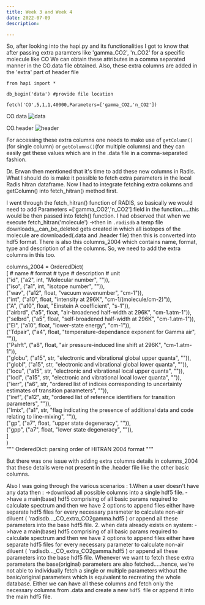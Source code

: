 ```yaml
---
title: Week 3 and Week 4
date: 2022-07-09
description:

---
```


So, after looking into the hapi.py  and its functionalities I got to know that after passing extra paramters like 'gamma_CO2', 'n_CO2' for a specific molecule like CO
We can obtain these attributes in a comma separated manner in the CO.data file obtained.
Also, these extra columns are added in the 'extra' part of header file
```
from hapi import *

db_begin('data') #provide file location

fetch('CO',5,1,1,40000,Parameters=['gamma_CO2,'n_CO2'])
```

CO.data 
![data](./CO_data.png)

CO.header
![header](./CO_header.png)


For accessing these extra columns one needs to make use of `getColumn()` (for single column) or `getColumns()`(for multiple columns) and they can easily
get these values which are in the .data file in a comma-separated fashion.

Dr. Erwan then mentioned that it's time to add these new columns in Radis. What I should do is make it possible to fetch extra parameters in the local Radis hitran dataframe.
Now I had to integrate fetching extra columns and getColumn() into fetch_hitran() method first.

I went through  the fetch_hitran() function  of RADIS, so basically we would need to add Parameters =['gamma_CO2','n_CO2'] field in the function.....this would be then passed into fetch() function.
I had observed that when we execute fetch_hitran('molecule') ->then in `.radisdb` a temp file downloads__can_be_deleted gets created in which all isotopes of the molecule are downloaded(.data and .header file) then this is converted into hdf5 format.
There is also this columns_2004 which contains name, format, type and description of all the columns. So, we need to add the extra columns in this too.

columns_2004 = OrderedDict(  <br/>
    [
        # name    # format # type  # description                                 # unit<br/>
        ("id", ("a2", int, "Molecular number", "")),<br/>
        ("iso", ("a1", int, "isotope number", "")),<br/>
        ("wav", ("a12", float, "vacuum wavenumber", "cm-1")),<br/>
        ("int", ("a10", float, "intensity at 296K", "cm-1/(molecule/cm-2)")),<br/>
        ("A", ("a10", float, "Einstein A coefficient", "s-1")),<br/>
        ("airbrd", ("a5", float, "air-broadened half-width at 296K", "cm-1.atm-1")),<br/>
        ("selbrd", ("a5", float, "self-broadened half-width at 296K", "cm-1.atm-1")),<br/>
        ("El", ("a10", float, "lower-state energy", "cm-1")),<br/>
        ("Tdpair", ("a4", float, "temperature-dependance exponent for Gamma air", "")),<br/>
        ("Pshft", ("a8", float, "air pressure-induced line shift at 296K", "cm-1.atm-1")),<br/>
        ("globu", ("a15", str, "electronic and vibrational global upper quanta", "")),<br/>
        ("globl", ("a15", str, "electronic and vibrational global lower quanta", "")),<br/>
        ("locu", ("a15", str, "electronic and vibrational local upper quanta", "")),<br/>
        ("locl", ("a15", str, "electronic and vibrational local lower quanta", "")),<br/>
        ("ierr", ("a6", str, "ordered list of indices corresponding to uncertainty estimates of transition parameters", "")),<br/>
        ("iref", ("a12", str, "ordered list of reference identifiers for transition parameters", "")),<br/>
        ("lmix", ("a1", str, "flag indicating the presence of additional data and code relating to line-mixing", "")),<br/>
        ("gp", ("a7", float, "upper state degeneracy", "")),<br/>
        ("gpp", ("a7", float, "lower state degeneracy", "")),<br/>
    ]<br/>
)<br/>
""" OrderedDict: parsing order of HITRAN 2004 format """<br/>

But there was one issue with adding extra columns details in columns_2004 that these details were not present in the .header file like the other basic columns.

Also  I was going through the various scenarios :
1.When a user doesn't have any data then :
->download all possible columns into a single hdf5 file.
->have a main(base) hdf5 comprising of all basic params required to calculate spectrum and then we have 2 options to append files either have separate hdf5 files for every necessary parameter to calculate non-air diluent ( 'radisdb\...\_CO_extra_CO2gamma.hdf5 ) or append all these parameters into the base hdf5 file.
2. when data already exists on system:
->have a main(base) hdf5 comprising of all basic params required to calculate spectrum and then we have 2 options to append files either have separate hdf5 files for every necessary parameter to calculate non-air diluent ( 'radisdb\...\_CO_extra_CO2gamma.hdf5 ) or append all these parameters into the base hdf5 file.
Whenever we want to fetch these extra parameters the base(original) parameters are also fetched.....hence, we're not able to individually fetch a single or multiple parameters without the basic/original parameters which is equivalent to recreating the whole database.
Either we can have all these columns and fetch only the necessary columns from .data and create a new `hdf5 `file or append it into the main hdf5 file.



